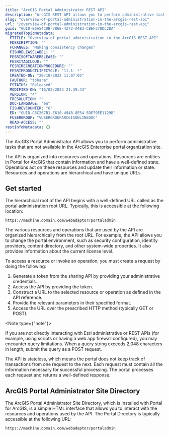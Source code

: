 ```yaml
---
title: "ArcGIS Portal Administrator REST API"
description: "ArcGIS REST API allows you to perform administrative tasks that are not available in the ArcGIS Enterprise portal organization site."
slug: "overview-of-portal-administration-in-the-arcgis-rest-api"
url: "/overview-of-portal-administration-in-the-arcgis-rest-api"
guid: "GUID-B6A54CDB-786E-4272-A4B3-CBEF378DC2DA"
migratedTopicMetadata:
  FTITLE: "Overview of portal administration in the ArcGIS REST API"
  FDESCRIPTION: ""
  FCHANGES: "Making consistency changes"
  FISHRELEASELABEL: ""
  FESRISOFTWARERELEASE: ""
  FESRITAGCLOUD: ""
  FESRIRECREATIONPROCEDURE: ""
  FESRIPRODUCTLIFECYCLE: "11.1- *"
  CREATED-ON: "20/10/2022 11:07:05"
  FAUTHOR: "tohara"
  FSTATUS: "Released"
  MODIFIED-ON: "16/02/2023 21:39:43"
  VERSION: "4"
  FRESOLUTION: ""
  DOC-LANGUAGE: "en"
  FISHREVCOUNTER: "6"
  ED: "GUID-C6C267B1-E610-494B-8E54-5DE79EE1129B"
  FUSERGROUP: "VUSERGROUPARCGISONLINEDOC"
  READ-ACCESS: ""
restInfoMetadata: {}
---
```


The ArcGIS Portal Administrator API allows you to perform administrative tasks that are not available in the ArcGIS Enterprise portal organization site. 

The API is organized into resources and operations. Resources are entities in Portal for ArcGIS that contain information and have a well-defined state. Operations act on these resources and update their information or state. Resources and operations are hierarchical and have unique URLs.

## Get started

The hierarchical root of the API begins with a well-defined URL called as the portal administration root URL. Typically, this is accessible at the following location:

```other
https://machine.domain.com/webadaptor/portaladmin
```

The various resources and operations that are used by the API are organized hierarchically from the root URL. For example, the API allows you to change the portal environment, such as security configuration, identity providers, content directory, and other system-wide properties. It also provides information about the current license level.

To access a resource or invoke an operation, you must create a request by doing the following:

1.  Generate a token from the sharing API by providing your administrative credentials.
2.  Access the API by providing the token.
3.  Construct a URL to the selected resource or operation as defined in the API reference.
4.  Provide the relevant parameters in their specified format.
5.  Access the URL over the prescribed HTTP method (typically GET or POST).

<Note type={"note"}>

If you are not directly interacting with Esri administrative or REST APIs (for example, using scripts or having a web app firewall configured), you may encounter query limitations. When a query string exceeds 2,048 characters in length, submit the query as a POST request.

</Note>

The API is stateless, which means the portal does not keep track of transactions from one request to the next. Each request must contain all the information necessary for successful processing. The portal processes each request and returns a well-defined response.

## ArcGIS Portal Administrator Site Directory

The ArcGIS Portal Administrator Site Directory, which is installed with Portal for ArcGIS, is a simple HTML interface that allows you to interact with the resources and operations used by the API. The Portal Directory is typically accessible at the following URL:

```other
https://machine.domain.com/webadaptor/portaladmin
```